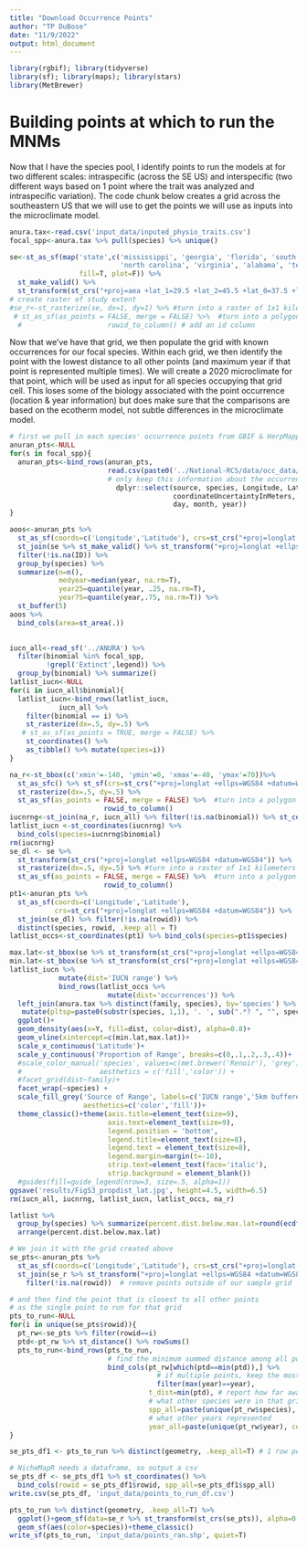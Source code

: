```yaml
---
title: "Download Occurrence Points"
author: "TP DuBose"
date: "11/9/2022"
output: html_document
---
```


```r
library(rgbif); library(tidyverse)
library(sf); library(maps); library(stars)
library(MetBrewer)
```

# Building points at which to run the MNMs

Now that I have the species pool, I identify points to run the models at for two different scales: intraspecific (across the SE US) and interspecific (two different ways based on 1 point where the trait was analyzed and intraspecific variation). The code chunk below creates a grid across the southeastern US that we will use to get the points we will use as inputs into the microclimate model. 

```r
anura.tax<-read.csv('input_data/inputed_physio_traits.csv')
focal_spp<-anura.tax %>% pull(species) %>% unique()

se<-st_as_sf(map('state',c('mississippi', 'georgia', 'florida', 'south carolina', 
                           'north carolina', 'virginia', 'alabama', 'tennessee'), 
                 fill=T, plot=F)) %>%
  st_make_valid() %>%
  st_transform(st_crs("+proj=aea +lat_1=29.5 +lat_2=45.5 +lat_0=37.5 +lon_0=-96 +x_0=0 +y_0=0 +ellps=GRS80 +datum=NAD83 +units=km +no_defs"))
# create raster of study extent
#se_r<-st_rasterize(se, dx=1, dy=1) %>% #turn into a raster of 1x1 kilometers
 # st_as_sf(as_points = FALSE, merge = FALSE) %>%  #turn into a polygon
  #                     rowid_to_column() # add an id column
```

Now that we've have that grid, we then populate the grid with known occurrences for our focal species. Within each grid, we then identify the point with the lowest distance to all other points (and maximum year if that point is represented multiple times). We will create a 2020 microclimate for that point, which will be used as input for all species occupying that grid cell. This loses some of the biology associated with the point occurrence (location & year information) but does make sure that the comparisons are based on the ecotherm model, not subtle differences in the microclimate model. 

```r
# first we pull in each species' occurrence points from GBIF & HerpMapper
anuran_pts<-NULL
for(s in focal_spp){
  anuran_pts<-bind_rows(anuran_pts,
                        read.csv(paste0('../National-RCS/data/occ_data/',s,'_20210330.csv')) %>% 
                        # only keep this information about the occurrence point
                          dplyr::select(source, species, Longitude, Latitude,
                                        coordinateUncertaintyInMeters, coordinatePrecision, elevation, 
                                        day, month, year))
}
```


```r
aoos<-anuran_pts %>%  
  st_as_sf(coords=c('Longitude','Latitude'), crs=st_crs("+proj=longlat +ellps=WGS84 +datum=WGS84")) %>%
  st_join(se %>% st_make_valid() %>% st_transform("+proj=longlat +ellps=WGS84 +datum=WGS84")) %>%
  filter(!is.na(ID)) %>%
  group_by(species) %>%
  summarize(n=n(),
            medyear=median(year, na.rm=T),
            year25=quantile(year, .25, na.rm=T),
            year75=quantile(year,.75, na.rm=T)) %>%
  st_buffer(5) 
aoos %>%
  bind_cols(area=st_area(.))
  
```

```r
iucn_all<-read_sf('../ANURA') %>% 
  filter(binomial %in% focal_spp,
         !grepl('Extinct',legend)) %>%
  group_by(binomial) %>% summarize() 
latlist_iucn<-NULL
for(i in iucn_all$binomial){
  latlist_iucn<-bind_rows(latlist_iucn,
            iucn_all %>%
    filter(binomial == i) %>%
    st_rasterize(dx=.5, dy=.5) %>%
   # st_as_sf(as_points = TRUE, merge = FALSE) %>%
    st_coordinates() %>%
    as_tibble() %>% mutate(species=i))
} 

na_r<-st_bbox(c('xmin'=-140, 'ymin'=0, 'xmax'=-40, 'ymax'=70))%>%
  st_as_sfc() %>% st_sf(crs=st_crs("+proj=longlat +ellps=WGS84 +datum=WGS84")) %>%
  st_rasterize(dx=.5, dy=.5) %>%
  st_as_sf(as_points = FALSE, merge = FALSE) %>%  #turn into a polygon
                       rowid_to_column()
iucnrng<-st_join(na_r, iucn_all) %>% filter(!is.na(binomial)) %>% st_centroid()
latlist_iucn <-st_coordinates(iucnrng) %>% 
  bind_cols(species=iucnrng$binomial)
rm(iucnrng)
se_dl <- se %>% 
  st_transform(st_crs("+proj=longlat +ellps=WGS84 +datum=WGS84")) %>%
  st_rasterize(dx=.5, dy=.5) %>% #turn into a raster of 1x1 kilometers
  st_as_sf(as_points = FALSE, merge = FALSE) %>%  #turn into a polygon
                       rowid_to_column()
pt1<-anuran_pts %>%  
  st_as_sf(coords=c('Longitude','Latitude'), 
           crs=st_crs("+proj=longlat +ellps=WGS84 +datum=WGS84")) %>%
  st_join(se_dl) %>% filter(!is.na(rowid)) %>%
  distinct(species, rowid, .keep_all = T)
latlist_occs<-st_coordinates(pt1) %>% bind_cols(species=pt1$species)
```

```r
max.lat<-st_bbox(se %>% st_transform(st_crs("+proj=longlat +ellps=WGS84 +datum=WGS84")))[4]
min.lat<-st_bbox(se %>% st_transform(st_crs("+proj=longlat +ellps=WGS84 +datum=WGS84")))[2]
latlist_iucn %>%
            mutate(dist='IUCN range') %>%
            bind_rows(latlist_occs %>% 
                        mutate(dist='occurrences')) %>%
  left_join(anura.tax %>% distinct(family, species), by='species') %>%
   mutate(pltsp=paste0(substr(species, 1,1), '. ', sub(".*? ", "", species))) %>%
  ggplot()+
  geom_density(aes(x=Y, fill=dist, color=dist), alpha=0.8)+
  geom_vline(xintercept=c(min.lat,max.lat))+
  scale_x_continuous('Latitude')+
  scale_y_continuous('Proportion of Range', breaks=c(0,.1,.2,.3,.4))+
  #scale_color_manual('species', values=c(met.brewer('Renoir'), 'grey'),
  #                   aesthetics = c('fill','color')) +
  #facet_grid(dist~family)+
  facet_wrap(~species) +
  scale_fill_grey('Source of Range', labels=c('IUCN range','5km buffered point occurrences'),
                  aesthetics=c('color','fill'))+
  theme_classic()+theme(axis.title=element_text(size=9),
                        axis.text=element_text(size=9),
                        legend.position = 'bottom', 
                        legend.title=element_text(size=8),
                        legend.text = element_text(size=8),
                        legend.margin=margin(t=-10),
                        strip.text=element_text(face='italic'),
                        strip.background = element_blank())
  #guides(fill=guide_legend(nrow=3, size=.5, alpha=1))
ggsave('results/FigS3_propdist_lat.jpg', height=4.5, width=6.5)
rm(iucn_all, iucnrng, latlist_iucn, latlist_occs, na_r)
```
```r
latlist %>%
  group_by(species) %>% summarize(percent.dist.below.max.lat=round(ecdf(y)(max.lat)*100,2)) %>%
  arrange(percent.dist.below.max.lat)

```  

```r

# We join it with the grid created above
se_pts<-anuran_pts %>% 
  st_as_sf(coords=c('Longitude','Latitude'), crs=st_crs("+proj=longlat +ellps=WGS84 +datum=WGS84")) %>%
  st_join(se_r %>% st_transform("+proj=longlat +ellps=WGS84 +datum=WGS84")) %>%
    filter(!is.na(rowid))  # remove points outside of our sample grid

# and then find the point that is closest to all other points 
# as the single point to run for that grid
pts_to_run<-NULL
for(i in unique(se_pts$rowid)){
  pt_rw<-se_pts %>% filter(rowid==i)
  ptd<-pt_rw %>% st_distance() %>% rowSums()
  pts_to_run<-bind_rows(pts_to_run,
                        # find the minimum summed distance among all points
                        bind_cols(pt_rw[which(ptd==min(ptd)),] %>% 
                                    # if multiple points, keep the most recent one
                                    filter(max(year)==year),
                                  t_dist=min(ptd), # report how far away it was from other points
                                  # what other species were in that grid
                                  spp_all=paste(unique(pt_rw$species), collapse=', '),
                                  # what other years represented
                                  year_all=paste(unique(pt_rw$year), collapse=', ')))
}

se_pts_df1 <- pts_to_run %>% distinct(geometry, .keep_all=T) # 1 row per unique point

# NicheMapR needs a dataframe, so output a csv
se_pts_df <- se_pts_df1 %>% st_coordinates() %>% 
  bind_cols(rowid = se_pts_df1$rowid, spp_all=se_pts_df1$spp_all)
write.csv(se_pts_df, 'input_data/points_to_run_df.csv')
```

```r
pts_to_run %>% distinct(geometry, .keep_all=T) %>%
  ggplot()+geom_sf(data=se_r %>% st_transform(st_crs(se_pts)), alpha=0.3) + 
  geom_sf(aes(color=species))+theme_classic()
write_sf(pts_to_run, 'input_data/points_ran.shp', quiet=T)
```
